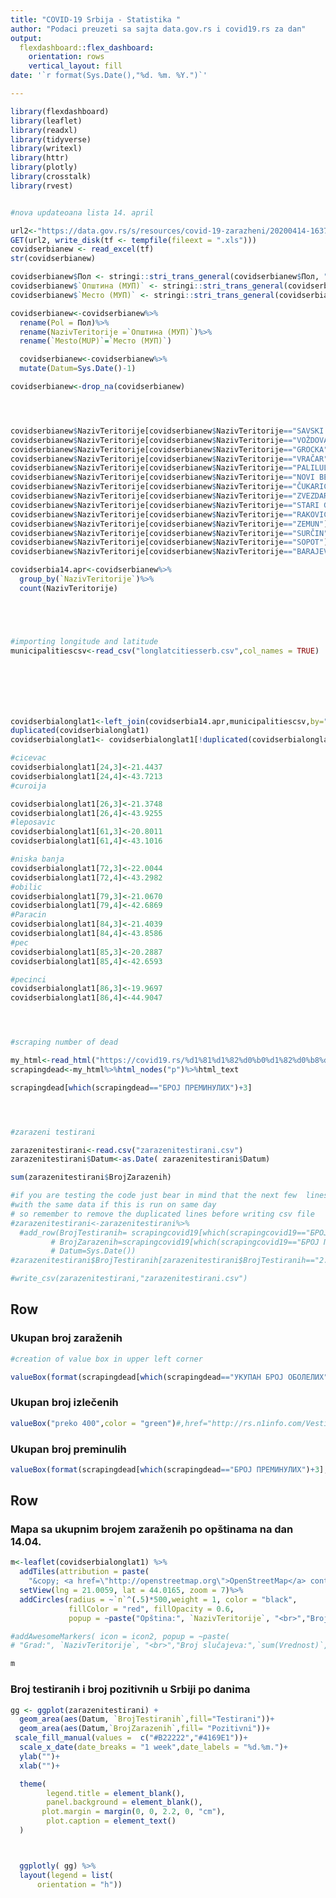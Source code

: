 ```yaml
---
title: "COVID-19 Srbija - Statistika "
author: "Podaci preuzeti sa sajta data.gov.rs i covid19.rs za dan"
output: 
  flexdashboard::flex_dashboard:
    orientation: rows
    vertical_layout: fill
date: '`r format(Sys.Date(),"%d. %m. %Y.")`'

---
```


```r
library(flexdashboard)
library(leaflet)
library(readxl)
library(tidyverse)
library(writexl)
library(httr)
library(plotly)
library(crosstalk)
library(rvest)


#nova updateoana lista 14. april

url2<-"https://data.gov.rs/s/resources/covid-19-zarazheni/20200414-163734/covid-19.xls"
GET(url2, write_disk(tf <- tempfile(fileext = ".xls")))
covidserbianew <- read_excel(tf)
str(covidserbianew)

covidserbianew$Пол <- stringi::stri_trans_general(covidserbianew$Пол, "Serbian-Latin/BGN")
covidserbianew$`Општина (МУП)` <- stringi::stri_trans_general(covidserbianew$`Општина (МУП)`, "Serbian-Latin/BGN")
covidserbianew$`Место (МУП)` <- stringi::stri_trans_general(covidserbianew$`Место (МУП)`, "Serbian-Latin/BGN")

covidserbianew<-covidserbianew%>%
  rename(Pol = Пол)%>%
  rename(NazivTeritorije =`Општина (МУП)`)%>%
  rename(`Mesto(MUP)`=`Место (МУП)`)

  covidserbianew<-covidserbianew%>% 
  mutate(Datum=Sys.Date()-1)

covidserbianew<-drop_na(covidserbianew)




covidserbianew$NazivTeritorije[covidserbianew$NazivTeritorije=="SAVSKI VENAC"]="BEOGRAD"
covidserbianew$NazivTeritorije[covidserbianew$NazivTeritorije=="VOŽDOVAC"]="BEOGRAD"
covidserbianew$NazivTeritorije[covidserbianew$NazivTeritorije=="GROCKA"]="BEOGRAD"
covidserbianew$NazivTeritorije[covidserbianew$NazivTeritorije=="VRAČAR"]="BEOGRAD"
covidserbianew$NazivTeritorije[covidserbianew$NazivTeritorije=="PALILULA"]="BEOGRAD"
covidserbianew$NazivTeritorije[covidserbianew$NazivTeritorije=="NOVI BEOGRAD"]="BEOGRAD"
covidserbianew$NazivTeritorije[covidserbianew$NazivTeritorije=="ČUKARICA"]="BEOGRAD"
covidserbianew$NazivTeritorije[covidserbianew$NazivTeritorije=="ZVEZDARA"]="BEOGRAD"
covidserbianew$NazivTeritorije[covidserbianew$NazivTeritorije=="STARI GRAD"]="BEOGRAD"
covidserbianew$NazivTeritorije[covidserbianew$NazivTeritorije=="RAKOVICA"]="BEOGRAD"
covidserbianew$NazivTeritorije[covidserbianew$NazivTeritorije=="ZEMUN"]="BEOGRAD"
covidserbianew$NazivTeritorije[covidserbianew$NazivTeritorije=="SURČIN"]="BEOGRAD"
covidserbianew$NazivTeritorije[covidserbianew$NazivTeritorije=="SOPOT"]="BEOGRAD"
covidserbianew$NazivTeritorije[covidserbianew$NazivTeritorije=="BARAJEVO"]="BEOGRAD"

covidserbia14.apr<-covidserbianew%>%
  group_by(`NazivTeritorije`)%>%
  count(NazivTeritorije)





#importing longitude and latitude
municipalitiescsv<-read_csv("longlatcitiesserb.csv",col_names = TRUE)







covidserbialonglat1<-left_join(covidserbia14.apr,municipalitiescsv,by="NazivTeritorije")
duplicated(covidserbialonglat1)
covidserbialonglat1<- covidserbialonglat1[!duplicated(covidserbialonglat1), ]

#cicevac
covidserbialonglat1[24,3]<-21.4437
covidserbialonglat1[24,4]<-43.7213
#curoija

covidserbialonglat1[26,3]<-21.3748
covidserbialonglat1[26,4]<-43.9255
#leposavic
covidserbialonglat1[61,3]<-20.8011
covidserbialonglat1[61,4]<-43.1016

#niska banja
covidserbialonglat1[72,3]<-22.0044
covidserbialonglat1[72,4]<-43.2982
#obilic
covidserbialonglat1[79,3]<-21.0670
covidserbialonglat1[79,4]<-42.6869
#Paracin
covidserbialonglat1[84,3]<-21.4039
covidserbialonglat1[84,4]<-43.8586
#pec
covidserbialonglat1[85,3]<-20.2887
covidserbialonglat1[85,4]<-42.6593

#pecinci
covidserbialonglat1[86,3]<-19.9697
covidserbialonglat1[86,4]<-44.9047




#scraping number of dead

my_html<-read_html("https://covid19.rs/%d1%81%d1%82%d0%b0%d1%82%d0%b8%d1%81%d1%82%d0%b8%d1%87%d0%ba%d0%b8-%d0%bf%d0%be%d0%b4%d0%b0%d1%86%d0%b8-%d0%be-%d0%ba%d0%be%d1%80%d0%be%d0%bd%d0%b0%d0%b2%d0%b8%d1%80%d1%83%d1%81%d1%83/")
scrapingdead<-my_html%>%html_nodes("p")%>%html_text

scrapingdead[which(scrapingdead=="БРОЈ ПРЕМИНУЛИХ")+3]




#zarazeni testirani

zarazenitestirani<-read.csv("zarazenitestirani.csv")
zarazenitestirani$Datum<-as.Date( zarazenitestirani$Datum)

sum(zarazenitestirani$BrojZarazenih)

#if you are testing the code just bear in mind that the next few  lines code will create new row #so use it on the day of update only
#with the same data if this is run on same day
# so remember to remove the duplicated lines before writing csv file
#zarazenitestirani<-zarazenitestirani%>%
  #add_row(BrojTestiranih= scrapingcovid19[which(scrapingcovid19=="БРОЈ ТЕСТИРАНИХ У ПОСЛЕДЊА 24 ЧАСА")+1],
         # BrojZarazenih=scrapingcovid19[which(scrapingcovid19=="БРОЈ ПОТВРЂЕНИХ СЛУЧАЈЕВА У \nПОСЛЕДЊИХ 24 ЧАСА")+1],
         # Datum=Sys.Date())
#zarazenitestirani$BrojTestiranih[zarazenitestirani$BrojTestiranih=="2.880"]<-2880

#write_csv(zarazenitestirani,"zarazenitestirani.csv")

```


Row {data-height=185} 
----------------------------------------------------------------

### **Ukupan broj zaraženih**
```r
#creation of value box in upper left corner

valueBox(format(scrapingdead[which(scrapingdead=="УКУПАН БРОЈ ОБОЛЕЛИХ")+1],big.mark = ","),color = "#B22222")


```


### **Ukupan broj izlečenih**
```r

valueBox("preko 400",color = "green")#,href="http://rs.n1info.com/Vesti/a582261/Koronavirus-u-Srbiji-Interaktivni-grafikoni-sa-brojem-zarazenih-po-gradovima.html")
```

### **Ukupan broj preminulih**
```r

valueBox(format(scrapingdead[which(scrapingdead=="БРОЈ ПРЕМИНУЛИХ")+3], big.mark = ","),color = "black")
```


Row {data-height=815} 
-----------------------------------------------------------------------
### **Mapa sa ukupnim brojem zaraženih po opštinama na dan 14.04.**

```r


m<-leaflet(covidserbialonglat1) %>% 
  addTiles(attribution = paste(
    "&copy; <a href=\"http://openstreetmap.org\">OpenStreetMap</a> contributors","Podaci preuzeti sa: <a href=\"https://data.gov.rs/sr/datasets/covid-19-zarazheni/\">data.gov.rs</a>","Kontakt za dashboard:<a href=\"mailto:etijana@gmail.com\">Tijana Blagojev </a"))%>%
  setView(lng = 21.0059, lat = 44.0165, zoom = 7)%>%
  addCircles(radius = ~`n`^(.5)*500,weight = 1, color = "black",
             fillColor = "red", fillOpacity = 0.6,  
             popup = ~paste("Opština:", `NazivTeritorije`, "<br>","Broj slučajeva:",`n`, "<br>"))

#addAwesomeMarkers( icon = icon2, popup = ~paste(
# "Grad:", `NazivTeritorije`, "<br>","Broj slučajeva:",`sum(Vrednost)`, "<br>"))

m
```


### **Broj testiranih i broj pozitivnih u Srbiji po danima**

```r
gg <- ggplot(zarazenitestirani) +
  geom_area(aes(Datum, `BrojTestiranih`,fill="Testirani"))+
  geom_area(aes(Datum,`BrojZarazenih`,fill= "Pozitivni"))+
 scale_fill_manual(values =  c("#B22222","#4169E1"))+
  scale_x_date(date_breaks = "1 week",date_labels = "%d.%m.")+
  ylab("")+
  xlab("")+

  theme(
        legend.title = element_blank(),
        panel.background = element_blank(),
       plot.margin = margin(0, 0, 2.2, 0, "cm"),
        plot.caption = element_text()
  )



  ggplotly( gg) %>%
  layout(legend = list(
      orientation = "h"))

```

